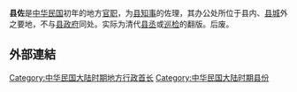 {{Missing information|1=中華民國建立以前的縣佐|time=2020-07-26T08:10:08+00:00}}
'''县佐'''是[[中华民国|中华民国]]初年的地方[[官职|官职]]，为[[县知事|县知事]]的佐理，其办公处所位于县内、[[县城|县城]]外之要地，不与[[县政府|县政府]]同处。实际为清代[[县丞|县丞]]或[[巡检|巡检]]的翻版。后废。

==外部連結==
{{Wikisource further reading}}
[[Category:中华民国大陆时期地方行政首长|Category:中华民国大陆时期地方行政首长]]
[[Category:中华民国大陆时期县份|Category:中华民国大陆时期县份]]